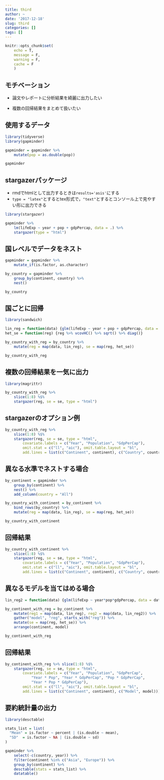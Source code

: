 ```yaml
---
title: third
author: ~
date: '2017-12-18'
slug: third
categories: []
tags: []
---
```





```r
knitr::opts_chunk$set(
    echo = T,
    message = F,
    warning = F,
    cache = F
    )
```




## モチベーション

- 論文やレポートに分析結果を綺麗に出力したい 

- 複数の回帰結果をまとめて扱いたい


## 使用するデータ

```r
library(tidyverse)
library(gapminder)

gapminder = gapminder %>% 
    mutate(pop = as.double(pop))

gapminder
```




## stargazerパッケージ


- rmdでhtmlとして出力するときは`results='asis'`にする
- `type = "latex"`とするとtex形式で，`"text"`とするとコンソール上で見やすい形に出力できる

```r
library(stargazer)

gapminder %>% 
    lm(lifeExp ~ year + pop + gdpPercap, data = .) %>% 
    stargazer(type = "html")
```

<!-- ## 期待寿命の経年変化 -->

<!-- ```{r, fig.height=4} -->
<!-- library(viridis) -->

<!-- gapminder %>%  -->
<!--     ggplot(aes(year, lifeExp, group = country, color = continent)) + -->
<!--     geom_point() + geom_smooth(method = "lm", se = F) + -->
<!--     theme(legend.position  = "none") + scale_color_viridis(discrete = T) -->
<!-- ``` -->

<!-- ## 期待寿命と人口 -->

<!-- ```{r, fig.height=4} -->
<!-- gapminder %>%  -->
<!--     ggplot(aes(pop, lifeExp, group = country, color = continent)) + -->
<!--     geom_point() + geom_smooth(method = "lm", se = F) + -->
<!--     theme(legend.position  = "none") + scale_color_viridis(discrete = T) -->
<!-- ``` -->


<!-- ## 期待寿命とGDP -->

<!-- ```{r, fig.height=4} -->
<!-- gapminder %>%  -->
<!--     ggplot(aes(gdpPercap, lifeExp, group = country, color = continent)) + -->
<!--     geom_point() + geom_smooth(method = "lm", se = F) + -->
<!--     theme(legend.position  = "none") + scale_color_viridis(discrete = T) -->
<!-- ``` -->


## 国レベルでデータをネスト
```r
gapminder = gapminder %>% 
    mutate_if(is.factor, as.character)

by_country = gapminder %>% 
    group_by(continent, country) %>% 
    nest()

by_country
```

## 国ごとに回帰
```r
library(sandwich)

lin_reg = function(data) {glm(lifeExp ~ year + pop + gdpPercap, data = data)}
het_se = function(reg) {reg %>% vcovHC() %>% sqrt() %>% diag()}

by_country_with_reg = by_country %>% 
    mutate(reg = map(data, lin_reg), se = map(reg, het_se))

by_country_with_reg
```

<!-- ## -->

<!-- ```{r} -->
<!-- by_country_with_reg$reg[1] -->
<!-- by_country_with_reg$se[1] -->
<!-- ``` -->


## 複数の回帰結果を一気に出力
```r
library(magrittr)

by_country_with_reg %>% 
    slice(1:8) %$% 
    stargazer(reg, se = se, type = "html")
```


## stargazerのオプション例

```r
by_country_with_reg %>% 
    slice(1:8) %$% 
    stargazer(reg, se = se, type = "html",
        covariate.labels = c("Year", "Population", "GdpPerCap"),
        omit.stat = c("ll", "aic"), omit.table.layout = "bl",
        add.lines = list(c("Continent", continent), c("Country", country)))
```


## 異なる水準でネストする場合

```r
by_continent = gapminder %>% 
    group_by(continent) %>% 
    nest() %>% 
    add_column(country = "All")

by_country_with_continent = by_continent %>% 
    bind_rows(by_country) %>% 
    mutate(reg = map(data, lin_reg), se = map(reg, het_se))

by_country_with_continent
```

## 回帰結果
```r
by_country_with_continent %>% 
    slice(1:8) %$% 
    stargazer(reg, se = se, type = "html",
        covariate.labels = c("Year", "Population", "GdpPerCap"),
        omit.stat = c("ll", "aic"), omit.table.layout = "bl",
        add.lines = list(c("Continent", continent), c("Country", country)))
```



## 異なるモデルを当てはめる場合
```r
lin_reg2 = function(data) {glm(lifeExp ~ year*pop*gdpPercap, data = data)}

by_continent_with_reg = by_continent %>% 
    mutate(reg1 = map(data, lin_reg), reg2 = map(data, lin_reg2)) %>% 
    gather("model", "reg", starts_with("reg")) %>% 
    mutate(se = map(reg, het_se)) %>% 
    arrange(continent, model)

by_continent_with_reg
```

## 回帰結果
```r
by_continent_with_reg %>% slice(1:8) %$% 
    stargazer(reg, se = se, type = "html",
        covariate.labels = c("Year", "Population", "GdpPerCap",
            "Year * Pop", "Year * GdpPerCap", "Pop * GdpPerCap",
            "Year * Pop * GdpPerCap"),
        omit.stat = c("ll", "aic"), omit.table.layout = "bl",
        add.lines = list(c("Continent", continent), c("Model", model)))
```


## 要約統計量の出力

```r
library(desctable)

stats_list = list(
  "Mean" = is.factor ~ percent | (is.double ~ mean),
  "SD"  = is.factor ~ NA | (is.double ~ sd)
)

gapminder %>%
    select(-c(country, year)) %>%
    filter(continent %in% c("Asia", "Europe")) %>%
    group_by(continent) %>%
    desctable(stats = stats_list) %>%
    datatable()
```

